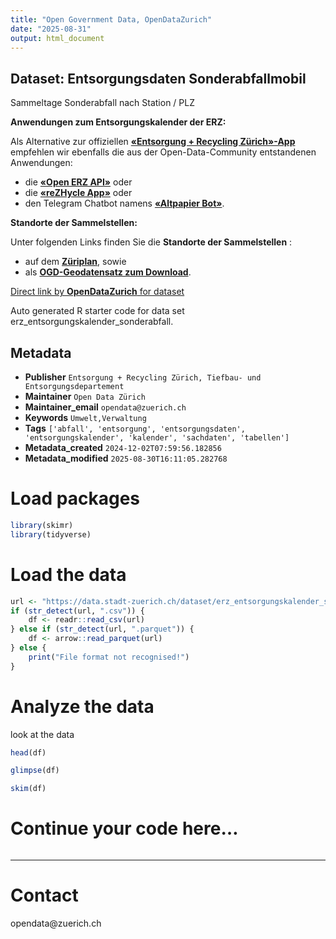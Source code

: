 ```yaml
---
title: "Open Government Data, OpenDataZurich"
date: "2025-08-31"
output: html_document
---
```


## Dataset: Entsorgungsdaten Sonderabfallmobil

Sammeltage Sonderabfall nach Station / PLZ

**Anwendungen zum Entsorgungskalender der ERZ:**

Als Alternative zur offiziellen [**«Entsorgung + Recycling Zürich»-App**](https://www.stadt-zuerich.ch/de/umwelt-und-energie/entsorgung/entsorgungskalender/erz-app.html) empfehlen wir ebenfalls die aus der Open-Data-Community entstandenen Anwendungen:

* die [**«Open ERZ API»**](https://www.stadt-zuerich.ch/de/politik-und-verwaltung/statistik-und-daten/open-government-data/anwendungen/anwendungen-2019/open_erz_api.html) oder
* die [**«reZHycle App»**](https://www.stadt-zuerich.ch/de/politik-und-verwaltung/statistik-und-daten/open-government-data/anwendungen/anwendungen-2022/rezhycle-app.html) oder
* den Telegram Chatbot namens [**«Altpapier Bot»**](https://www.stadt-zuerich.ch/de/politik-und-verwaltung/statistik-und-daten/open-government-data/anwendungen/anwendungen-2020/altpapier_bot.html).

[]()

**Standorte der Sammelstellen:**

Unter folgenden Links finden Sie die **Standorte der Sammelstellen** :

* auf dem [**Züriplan**](http://bit.ly/2f1taxJ), sowie
* als [**OGD-Geodatensatz zum Download**](https://data.stadt-zuerich.ch/dataset/geo_sammelstelle).



[]()



[Direct link by **OpenDataZurich** for dataset](https://data.stadt-zuerich.ch/dataset/erz_entsorgungskalender_sonderabfall)

Auto generated R starter code for data set erz_entsorgungskalender_sonderabfall.

## Metadata

- **Publisher** `Entsorgung + Recycling Zürich, Tiefbau- und Entsorgungsdepartement`
- **Maintainer** `Open Data Zürich`
- **Maintainer_email** `opendata@zuerich.ch`
- **Keywords** `Umwelt,Ver­walt­ung`
- **Tags** `['abfall', 'entsorgung', 'entsorgungsdaten', 'entsorgungskalender', 'kalender', 'sachdaten', 'tabellen']`
- **Metadata_created** `2024-12-02T07:59:56.182856`
- **Metadata_modified** `2025-08-30T16:11:05.282768`


# Load packages

```r
library(skimr)
library(tidyverse)
```

# Load the data

```r
url <- "https://data.stadt-zuerich.ch/dataset/erz_entsorgungskalender_sonderabfall/download/entsorgungskalender_sonderabfall_2024.csv"
if (str_detect(url, ".csv")) {
    df <- readr::read_csv(url)
} else if (str_detect(url, ".parquet")) {
    df <- arrow::read_parquet(url)
} else {
    print("File format not recognised!")
}
```

# Analyze the data

look at the data
```r
head(df)
```

```r
glimpse(df)
```

```r
skim(df)
```

# Continue your code here...

```r

```

------------------------------------------------------------------------

# Contact

opendata@zuerich.ch
